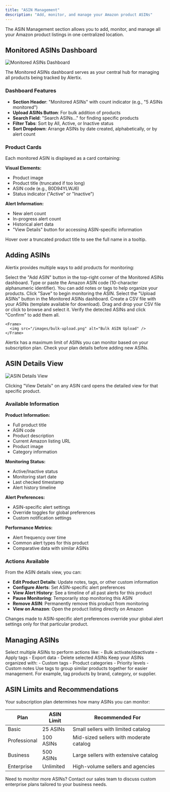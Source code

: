 ```yaml
---
title: "ASIN Management"
description: "Add, monitor, and manage your Amazon product ASINs"
---
```


The ASIN Management section allows you to add, monitor, and manage all your Amazon product listings in one centralized location.

## Monitored ASINs Dashboard

<Frame>
  <img src="/images/asin-management.png" alt="Monitored ASINs Dashboard" />
</Frame>

The Monitored ASINs dashboard serves as your central hub for managing all products being tracked by Alertix.

### Dashboard Features

- **Section Header**: "Monitored ASINs" with count indicator (e.g., "5 ASINs monitored")
- **Upload ASINs Button**: For bulk addition of products
- **Search Field**: "Search ASINs..." for finding specific products
- **Filter Tabs**: Sort by All, Active, or Inactive status
- **Sort Dropdown**: Arrange ASINs by date created, alphabetically, or by alert count

### Product Cards

Each monitored ASIN is displayed as a card containing:

**Visual Elements:**
- Product image
- Product title (truncated if too long)
- ASIN code (e.g., B0D94YLWJ6)
- Status indicator ("Active" or "Inactive")

**Alert Information:**
- New alert count
- In-progress alert count
- Historical alert data
- "View Details" button for accessing ASIN-specific information

<Tip>
  Hover over a truncated product title to see the full name in a tooltip.
</Tip>

## Adding ASINs

Alertix provides multiple ways to add products for monitoring:

<Tabs>
  <Tab title="Individual ASIN">
    <Steps>
      <Step title="Click Add ASIN">
        Select the "Add ASIN" button in the top-right corner of the Monitored
        ASINs dashboard.
      </Step>
      <Step title="Enter ASIN">
        Type or paste the Amazon ASIN code (10-character alphanumeric
        identifier).
      </Step>
      <Step title="Add Product Details (Optional)">
        You can add notes or tags to help organize your products.
      </Step>
      <Step title="Save">Click "Save" to begin monitoring the ASIN.</Step>
    </Steps>
  </Tab>

  <Tab title="Bulk Upload">
    <Steps>
      <Step title="Click Upload ASINs">
        Select the "Upload ASINs" button in the Monitored ASINs dashboard.
      </Step>
      <Step title="Prepare CSV File">
        Create a CSV file with your ASINs (template available for download).
      </Step>
      <Step title="Upload File">
        Drag and drop your CSV file or click to browse and select it.
      </Step>
      <Step title="Review and Confirm">
        Verify the detected ASINs and click "Confirm" to add them all.
      </Step>
    </Steps>

    <Frame>
      <img src="/images/bulk-upload.png" alt="Bulk ASIN Upload" />
    </Frame>
  </Tab>
</Tabs>

<Warning>
  Alertix has a maximum limit of ASINs you can monitor based on your
  subscription plan. Check your plan details before adding new ASINs.
</Warning>

## ASIN Details View

<Frame>
  <img src="/images/asin-detail.png" alt="ASIN Details View" />
</Frame>

Clicking "View Details" on any ASIN card opens the detailed view for that specific product.

### Available Information

**Product Information:**
- Full product title
- ASIN code
- Product description
- Current Amazon listing URL
- Product image
- Category information

**Monitoring Status:**
- Active/Inactive status
- Monitoring start date
- Last checked timestamp
- Alert history timeline

**Alert Preferences:**
- ASIN-specific alert settings
- Override toggles for global preferences
- Custom notification settings

**Performance Metrics:**
- Alert frequency over time
- Common alert types for this product
- Comparative data with similar ASINs

### Actions Available

From the ASIN details view, you can:

- **Edit Product Details**: Update notes, tags, or other custom information
- **Configure Alerts**: Set ASIN-specific alert preferences
- **View Alert History**: See a timeline of all past alerts for this product
- **Pause Monitoring**: Temporarily stop monitoring this ASIN
- **Remove ASIN**: Permanently remove this product from monitoring
- **View on Amazon**: Open the product listing directly on Amazon

<Info>
  Changes made to ASIN-specific alert preferences override your global alert
  settings only for that particular product.
</Info>

## Managing ASINs

<CardGroup cols={2}>
  <Card title="Bulk Actions" icon="layer-group">
    Select multiple ASINs to perform actions like: - Bulk activate/deactivate -
    Apply tags - Export data - Delete selected ASINs
  </Card>

  <Card title="Organization" icon="tags">
    Keep your ASINs organized with: - Custom tags - Product categories -
    Priority levels - Custom notes
  </Card>
</CardGroup>

<Tip>
  Use tags to group similar products together for easier management. For
  example, tag products by brand, category, or supplier.
</Tip>

## ASIN Limits and Recommendations

Your subscription plan determines how many ASINs you can monitor:

| Plan         | ASIN Limit | Recommended For                         |
| ------------ | ---------- | --------------------------------------- |
| Basic        | 25 ASINs   | Small sellers with limited catalog      |
| Professional | 100 ASINs  | Mid-sized sellers with moderate catalog |
| Business     | 500 ASINs  | Large sellers with extensive catalog    |
| Enterprise   | Unlimited  | High-volume sellers and agencies        |

<Info>
  Need to monitor more ASINs? Contact our sales team to discuss custom
  enterprise plans tailored to your business needs.
</Info>
